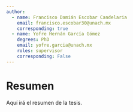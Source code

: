 ```yaml
---
author:
  - name: Francisco Damián Escobar Candelaria
    email: francisco.escobar30@unach.mx
    corresponding: true
  - name: Yofre Hernán García Gómez
    degrees: PhD
    email: yofre.garcia@unach.mx
    roles: supervisor
    corresponding: False
---
```


# Resumen {.unnumbered}
Aquí irá el resumen de la tesis.
